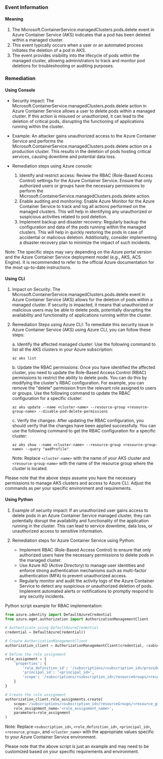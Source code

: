 
### Event Information

#### Meaning

1. The Microsoft.ContainerService.managedClusters.pods.delete event in Azure Container Service (AKS) indicates that a pod has been deleted within a managed cluster.
2. This event typically occurs when a user or an automated process initiates the deletion of a pod in AKS.
3. The event provides visibility into the lifecycle of pods within the managed cluster, allowing administrators to track and monitor pod deletions for troubleshooting or auditing purposes.

### Remediation

#### Using Console

- Security impact: The Microsoft.ContainerService.managedClusters.pods.delete action in Azure Container Service allows a user to delete pods within a managed cluster. If this action is misused or unauthorized, it can lead to the deletion of critical pods, disrupting the functioning of applications running within the cluster.

- Example: An attacker gains unauthorized access to the Azure Container Service and performs the Microsoft.ContainerService.managedClusters.pods.delete action on a production cluster. This results in the deletion of pods hosting critical services, causing downtime and potential data loss.

- Remediation steps using Azure console:
  1. Identify and restrict access: Review the RBAC (Role-Based Access Control) settings for the Azure Container Service. Ensure that only authorized users or groups have the necessary permissions to perform the Microsoft.ContainerService.managedClusters.pods.delete action.
  2. Enable auditing and monitoring: Enable Azure Monitor for the Azure Container Service to track and log all actions performed on the managed clusters. This will help in identifying any unauthorized or suspicious activities related to pod deletion.
  3. Implement backup and disaster recovery: Regularly backup the configuration and data of the pods running within the managed clusters. This will help in quickly restoring the pods in case of accidental or malicious deletion. Additionally, consider implementing a disaster recovery plan to minimize the impact of such incidents.

Note: The specific steps may vary depending on the Azure portal version and the Azure Container Service deployment model (e.g., AKS, ACS Engine). It is recommended to refer to the official Azure documentation for the most up-to-date instructions.

#### Using CLI

1. Impact on Security: The Microsoft.ContainerService.managedClusters.pods.delete event in Azure Container Service (AKS) allows for the deletion of pods within a managed cluster. If security is impacted, it means that unauthorized or malicious users may be able to delete pods, potentially disrupting the availability and functionality of applications running within the cluster.

2. Remediation Steps using Azure CLI: To remediate this security issue in Azure Container Service (AKS) using Azure CLI, you can follow these steps:

   a. Identify the affected managed cluster: Use the following command to list all the AKS clusters in your Azure subscription:
   ```
   az aks list
   ```

   b. Update the RBAC permissions: Once you have identified the affected cluster, you need to update the Role-Based Access Control (RBAC) permissions to restrict the ability to delete pods. You can do this by modifying the cluster's RBAC configuration. For example, you can remove the "delete" permission from the relevant role assigned to users or groups. Use the following command to update the RBAC configuration for a specific cluster:
   ```
   az aks update --name <cluster-name> --resource-group <resource-group-name> --disable-pod-delete-permissions
   ```

   c. Verify the changes: After updating the RBAC configuration, you should verify that the changes have been applied successfully. You can use the following command to get the RBAC configuration for a specific cluster:
   ```
   az aks show --name <cluster-name> --resource-group <resource-group-name> --query "aadProfile"
   ```

   Note: Replace `<cluster-name>` with the name of your AKS cluster and `<resource-group-name>` with the name of the resource group where the cluster is located.

Please note that the above steps assume you have the necessary permissions to manage AKS clusters and access to Azure CLI. Adjust the commands as per your specific environment and requirements.

#### Using Python

1. Example of security impact: If an unauthorized user gains access to delete pods in an Azure Container Service managed cluster, they can potentially disrupt the availability and functionality of the application running in the cluster. This can lead to service downtime, data loss, or unauthorized access to sensitive information.

2. Remediation steps for Azure Container Service using Python:
   - Implement RBAC (Role-Based Access Control) to ensure that only authorized users have the necessary permissions to delete pods in the managed cluster.
   - Use Azure AD (Active Directory) to manage user identities and enforce strong authentication mechanisms such as multi-factor authentication (MFA) to prevent unauthorized access.
   - Regularly monitor and audit the activity logs of the Azure Container Service to detect any suspicious or unauthorized deletion of pods. Implement automated alerts or notifications to promptly respond to any security incidents.

Python script example for RBAC implementation:
```python
from azure.identity import DefaultAzureCredential
from azure.mgmt.authorization import AuthorizationManagementClient

# Authenticate using DefaultAzureCredential
credential = DefaultAzureCredential()

# Create AuthorizationManagementClient
authorization_client = AuthorizationManagementClient(credential, <subscription_id>)

# Define the role assignment
role_assignment = {
    'properties': {
        'role_definition_id': '/subscriptions/<subscription_id>/providers/Microsoft.Authorization/roleDefinitions/<role_definition_id>',
        'principal_id': '<principal_id>',
        'scope': '/subscriptions/<subscription_id>/resourceGroups/<resource_group>/providers/Microsoft.ContainerService/managedClusters/<cluster_name>'
    }
}

# Create the role assignment
authorization_client.role_assignments.create(
    scope='/subscriptions/<subscription_id>/resourceGroups/<resource_group>/providers/Microsoft.ContainerService/managedClusters/<cluster_name>',
    role_assignment_name='<role_assignment_name>',
    parameters=role_assignment
)
```

Note: Replace `<subscription_id>`, `<role_definition_id>`, `<principal_id>`, `<resource_group>`, and `<cluster_name>` with the appropriate values specific to your Azure Container Service environment.

Please note that the above script is just an example and may need to be customized based on your specific requirements and environment.

